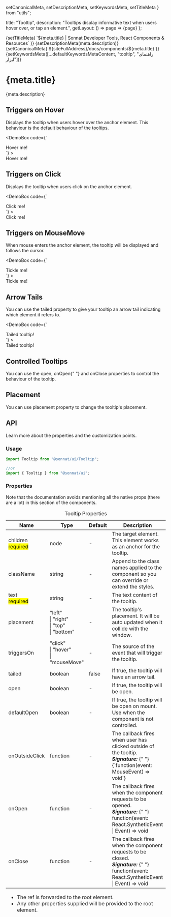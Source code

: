   setCanonicalMeta,
  setDescriptionMeta,
  setKeywordsMeta,
  setTitleMeta
} from "utils";

  title: "Tooltip",
  description:
    "Tooltips display informative text when users hover over, or tap an element.",
  getLayout: () => page => <WithSidebar>{page}</WithSidebar>
};

<Head>
  {setTitleMeta(
    `${meta.title} | Sonnat Developer Tools, React Components & Resources`
  )}
  {setDescriptionMeta(meta.description)}
  {setCanonicalMeta(`${siteFullAddress}/docs/components/${meta.title}`)}
  {setKeywordsMeta([...defaultKeywordsMetaContent, "tooltip", "راهنمای ابزار"])}
</Head>

<h1>
  <span>{meta.title}</span>
  <AnchorButton anchorId="overview" />
  <PageEditButton href={`pages/docs/components/${meta.title}.mdx`} />
</h1>

<p>{meta.description}</p>

<h2>
  <span>Triggers on Hover</span>
  <AnchorButton anchorId="triggers-on-hover" />
</h2>

<p>
  Displays the tooltip when users hover over the anchor element. This behaviour
  is the default behaviour of the tooltips.
</p>

<DemoBox
  code={`<Tooltip text="The informative text!">
  <div>Hover me!</div>
</Tooltip>`}
>
  <Tooltip text="The informative text!">
    <div>Hover me!</div>
  </Tooltip>
</DemoBox>

<h2>
  <span>Triggers on Click</span>
  <AnchorButton anchorId="triggers-on-click" />
</h2>

<p>Displays the tooltip when users click on the anchor element.</p>

<DemoBox
  code={`<Tooltip text="The informative text!" triggersOn="click">
  <div>Click me!</div>
</Tooltip>`}
>
  <Tooltip text="The informative text!" triggersOn="click">
    <div>Click me!</div>
  </Tooltip>
</DemoBox>

<h2>
  <span>Triggers on MouseMove</span>
  <AnchorButton anchorId="triggers-on-mousemove" />
</h2>

<p>
  When mouse enters the anchor element, the tooltip will be displayed and
  follows the cursor.
</p>

<DemoBox
  code={`<Tooltip text="The informative text!" triggersOn="mouseMove">
  <div>Tickle me!</div>
</Tooltip>`}
>
  <Tooltip text="The informative text!" triggersOn="mouseMove">
    <div id="tickle-anchor">Tickle me!</div>
  </Tooltip>
</DemoBox>

<h2>
  <span>Arrow Tails</span>
  <AnchorButton anchorId="arrow-tails" />
</h2>

<p>
  You can use the <inlineCode>tailed</inlineCode> property to give your tooltip
  an arrow tail indicating which element it refers to.
</p>

<DemoBox
  code={`<Tooltip text="The informative text!" tailed>
  <div>Tailed tooltip!</div>
</Tooltip>`}
>
  <Tooltip text="The informative text!" tailed>
    <div>Tailed tooltip!</div>
  </Tooltip>
</DemoBox>

<h2>
  <span>Controlled Tooltips</span>
  <AnchorButton anchorId="controlled-tooltips" />
</h2>

<p>
  You can use the <inlineCode>open</inlineCode>, <inlineCode>onOpen</inlineCode>{" "}
  and <inlineCode>onClose</inlineCode> properties to control the behaviour of
  the tooltip.
</p>

<TooltipControllingDemo />

<h2>
  <span>Placement</span>
  <AnchorButton anchorId="placement" />
</h2>

<p>
  You can use <inlineCode>placement</inlineCode> property to change the
  tooltip's placement.
</p>

<TooltipPlacementDemo />

<h2>
  <span>API</span>
  <AnchorButton anchorId="api" />
</h2>

<p>Learn more about the properties and the customization points.</p>

<h3>
  <span>Usage</span>
  <AnchorButton anchorId="usage" />
</h3>

```typescript
import Tooltip from "@sonnat/ui/Tooltip";

//or
import { Tooltip } from "@sonnat/ui";
```

<h3>
  <span>Properties</span>
  <AnchorButton anchorId="properties" />
</h3>

<p>
  Note that the documentation avoids mentioning all the native props (there are
  a lot) in this section of the components.
</p>

<table cols={4}>
  <caption>Tooltip Properties</caption>
  <thead>
    <tr>
      <th>Name</th>
      <th>Type</th>
      <th>Default</th>
      <th>Description</th>
    </tr>
  </thead>
  <tbody>
    <tr>
      <td>
        children
        <br />
        <mark>required</mark>
      </td>
      <td>node</td>
      <td>-</td>
      <td>
        The target element. This element works as an anchor for the tooltip.
      </td>
    </tr>
    <tr>
      <td>className</td>
      <td>string</td>
      <td>-</td>
      <td>
        Append to the class names applied to the component so you can override
        or extend the styles.
      </td>
    </tr>
    <tr>
      <td>
        text
        <br />
        <mark>required</mark>
      </td>
      <td>string</td>
      <td>-</td>
      <td>The text content of the tooltip.</td>
    </tr>
    <tr>
      <td>placement</td>
      <td>
        "left"
        <br />
        | "right"
        <br />| "top"
        <br />| "bottom"
      </td>
      <td>-</td>
      <td>
        The tooltip's placement. It will be auto updated when it collide with
        the window.
      </td>
    </tr>
    <tr>
      <td>triggersOn</td>
      <td>
        "click"
        <br />
        | "hover"
        <br />| "mouseMove"
      </td>
      <td>-</td>
      <td>The source of the event that will trigger the tooltip.</td>
    </tr>
    <tr>
      <td>tailed</td>
      <td>boolean</td>
      <td>false</td>
      <td>
        If <inlineCode>true</inlineCode>, the tooltip will have an arrow tail.
      </td>
    </tr>
    <tr>
      <td>open</td>
      <td>boolean</td>
      <td>-</td>
      <td>
        If <inlineCode>true</inlineCode>, the tooltip will be open.
      </td>
    </tr>
    <tr>
      <td>defaultOpen</td>
      <td>boolean</td>
      <td>-</td>
      <td>
        If <inlineCode>true</inlineCode>, the tooltip will be open on mount. Use
        when the component is not controlled.
      </td>
    </tr>
    <tr>
      <td>onOutsideClick</td>
      <td>function</td>
      <td>-</td>
      <td>
        The callback fires when user has clicked outside of the tooltip.
        <br />
        <em>
          <strong>Signature:</strong>
        </em>{" "}
        <inlineCode>{`function(event: MouseEvent) => void`}</inlineCode>
      </td>
    </tr>
    <tr>
      <td>onOpen</td>
      <td>function</td>
      <td>-</td>
      <td>
        The callback fires when the component requests to be opened.
        <br />
        <em>
          <strong>Signature:</strong>
        </em>{" "}
        <inlineCode>
          function(event: React.SyntheticEvent | Event) => void
        </inlineCode>
      </td>
    </tr>
    <tr>
      <td>onClose</td>
      <td>function</td>
      <td>-</td>
      <td>
        The callback fires when the component requests to be closed.
        <br />
        <em>
          <strong>Signature:</strong>
        </em>{" "}
        <inlineCode>
          function(event: React.SyntheticEvent | Event) => void
        </inlineCode>
      </td>
    </tr>
  </tbody>
  <tfoot>
    <tr>
      <td colSpan="4">
        <ul>
          <li>
            The <inlineCode>ref</inlineCode> is forwarded to the root element.
          </li>
          <li>
            Any other properties supplied will be provided to the root element.
          </li>
        </ul>
      </td>
    </tr>
  </tfoot>
</table>
